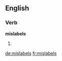==English==

===Verb===
'''mislabels'''

# {{third-person singular of|mislabel}}

[[de:mislabels]]
[[fr:mislabels]]